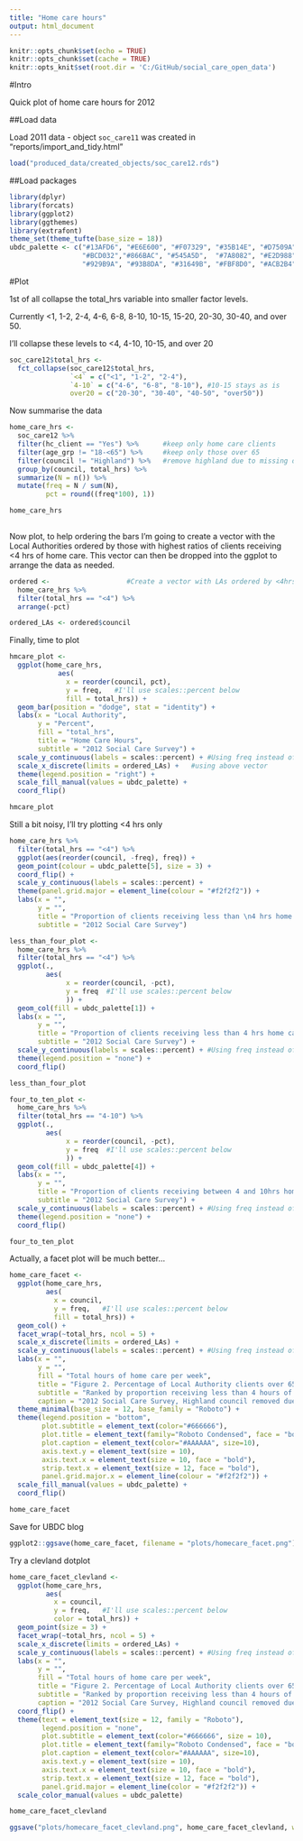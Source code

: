 ```yaml
---
title: "Home care hours"
output: html_document
---
```

```r
knitr::opts_chunk$set(echo = TRUE)
knitr::opts_chunk$set(cache = TRUE)
knitr::opts_knit$set(root.dir = 'C:/GitHub/social_care_open_data')
```

#Intro

Quick plot of home care hours for 2012

##Load data

Load 2011 data - object `soc_care11` was created in "reports/import_and_tidy.html"

```r
load("produced_data/created_objects/soc_care12.rds")
```

##Load packages

```r
library(dplyr)
library(forcats)
library(ggplot2)
library(ggthemes)
library(extrafont)
theme_set(theme_tufte(base_size = 18))
ubdc_palette <- c("#13AFD6", "#E6E600", "#F07329", "#35B14E", "#D7509A", "#2165AF",
                  "#BCD032","#866BAC", "#545A5D",  "#7A8082", "#E2D988", "#628DB7",
                  "#929B9A", "#93B8DA", "#31649B", "#FBF8D0", "#ACB2B4", "#D1DAE2")
```

#Plot

1st of all collapse the total_hrs variable into smaller factor levels.

Currently <1, 1-2, 2-4, 4-6, 6-8, 8-10, 10-15, 15-20, 20-30, 30-40, and over 50.

I'll collapse these levels to <4, 4-10, 10-15, and over 20

```r
soc_care12$total_hrs <- 
  fct_collapse(soc_care12$total_hrs, 
               `<4` = c("<1", "1-2", "2-4"),
               `4-10` = c("4-6", "6-8", "8-10"), #10-15 stays as is
               over20 = c("20-30", "30-40", "40-50", "over50"))
```

Now summarise the data

```r

home_care_hrs <-
  soc_care12 %>%
  filter(hc_client == "Yes") %>%      #keep only home care clients
  filter(age_grp != "18-<65") %>%     #keep only those over 65
  filter(council != "Highland") %>%   #remove highland due to missing data
  group_by(council, total_hrs) %>%
  summarize(N = n()) %>%
  mutate(freq = N / sum(N),
         pct = round((freq*100), 1)) 

home_care_hrs
  
```


Now plot, to help ordering the bars I'm going to create a vector with the Local Authorities ordered by those with highest ratios of clients receiving <4 hrs of home care. This vector can then be dropped into the ggplot to arrange the data as needed. 

```r
ordered <-                   #Create a vector with LAs ordered by <4hrs 
  home_care_hrs %>%
  filter(total_hrs == "<4") %>%
  arrange(-pct)

ordered_LAs <- ordered$council

```

Finally, time to plot

```r
hmcare_plot <- 
  ggplot(home_care_hrs, 
            aes(
              x = reorder(council, pct), 
              y = freq,   #I'll use scales::percent below
              fill = total_hrs)) + 
  geom_bar(position = "dodge", stat = "identity") +
  labs(x = "Local Authority",
       y = "Percent", 
       fill = "total_hrs",
       title = "Home Care Hours",
       subtitle = "2012 Social Care Survey") +
  scale_y_continuous(labels = scales::percent) + #Using freq instead of percent variable
  scale_x_discrete(limits = ordered_LAs) +   #using above vector
  theme(legend.position = "right") +
  scale_fill_manual(values = ubdc_palette) +
  coord_flip()

hmcare_plot
```


Still a bit noisy, I'll try plotting <4 hrs only

```r
home_care_hrs %>% 
  filter(total_hrs == "<4") %>% 
  ggplot(aes(reorder(council, -freq), freq)) +
  geom_point(colour = ubdc_palette[5], size = 3) +
  coord_flip() +
  scale_y_continuous(labels = scales::percent) +
  theme(panel.grid.major = element_line(colour = "#f2f2f2")) +
  labs(x = "",
       y = "", 
       title = "Proportion of clients receiving less than \n4 hrs home care",
       subtitle = "2012 Social Care Survey") 
```

```r
less_than_four_plot <- 
  home_care_hrs %>%
  filter(total_hrs == "<4") %>%
  ggplot(.,
         aes(
              x = reorder(council, -pct), 
              y = freq  #I'll use scales::percent below
              )) +   
  geom_col(fill = ubdc_palette[1]) +
  labs(x = "",
       y = "", 
       title = "Proportion of clients receiving less than 4 hrs home care",
       subtitle = "2012 Social Care Survey") +
  scale_y_continuous(labels = scales::percent) + #Using freq instead of percent variable
  theme(legend.position = "none") +
  coord_flip()

less_than_four_plot
```

```r
four_to_ten_plot <- 
  home_care_hrs %>%
  filter(total_hrs == "4-10") %>%
  ggplot(.,
         aes(
              x = reorder(council, -pct), 
              y = freq  #I'll use scales::percent below
              )) +   
  geom_col(fill = ubdc_palette[4]) +
  labs(x = "",
       y = "", 
       title = "Proportion of clients receiving between 4 and 10hrs home care",
       subtitle = "2012 Social Care Survey") +
  scale_y_continuous(labels = scales::percent) + #Using freq instead of percent variable
  theme(legend.position = "none") +
  coord_flip()

four_to_ten_plot
```



Actually, a facet plot will be much better...


```r
home_care_facet <- 
  ggplot(home_care_hrs, 
         aes(
           x = council,
           y = freq,   #I'll use scales::percent below
           fill = total_hrs)) + 
  geom_col() +
  facet_wrap(~total_hrs, ncol = 5) +
  scale_x_discrete(limits = ordered_LAs) +
  scale_y_continuous(labels = scales::percent) + #Using freq instead of percent variable
  labs(x = "",
       y = "", 
       fill = "Total hours of home care per week",
       title = "Figure 2. Percentage of Local Authority clients over 65 receiving specified hours of home care", #Figure 2 for UBDC blog only!
       subtitle = "Ranked by proportion receiving less than 4 hours of care",
       caption = "2012 Social Care Survey, Highland council removed due large amount of missing data") +
  theme_minimal(base_size = 12, base_family = "Roboto") +
  theme(legend.position = "bottom",
        plot.subtitle = element_text(color="#666666"),
        plot.title = element_text(family="Roboto Condensed", face = "bold"),
        plot.caption = element_text(color="#AAAAAA", size=10),
        axis.text.y = element_text(size = 10),
        axis.text.x = element_text(size = 10, face = "bold"),
        strip.text.x = element_text(size = 12, face = "bold"),
        panel.grid.major.x = element_line(colour = "#f2f2f2")) +
  scale_fill_manual(values = ubdc_palette) +
  coord_flip()

home_care_facet

```

Save for UBDC blog

```r
ggplot2::ggsave(home_care_facet, filename = "plots/homecare_facet.png")
```

Try a clevland dotplot

```r
home_care_facet_clevland <- 
  ggplot(home_care_hrs, 
         aes(
           x = council,
           y = freq,   #I'll use scales::percent below
           color = total_hrs)) + 
  geom_point(size = 3) +
  facet_wrap(~total_hrs, ncol = 5) +
  scale_x_discrete(limits = ordered_LAs) +
  scale_y_continuous(labels = scales::percent) + #Using freq instead of percent variable
  labs(x = "",
       y = "", 
       fill = "Total hours of home care per week",
       title = "Figure 2. Percentage of Local Authority clients over 65 receiving specified hours of home care", #Figure 2 for UBDC blog only!
       subtitle = "Ranked by proportion receiving less than 4 hours of care",
       caption = "2012 Social Care Survey, Highland council removed due large amount of missing data")  +
  coord_flip() +
  theme(text = element_text(size = 12, family = "Roboto"),
        legend.position = "none",
        plot.subtitle = element_text(color="#666666", size = 10),
        plot.title = element_text(family="Roboto Condensed", face = "bold", hjust = 0),
        plot.caption = element_text(color="#AAAAAA", size=10),
        axis.text.y = element_text(size = 10),
        axis.text.x = element_text(size = 10, face = "bold"),
        strip.text.x = element_text(size = 12, face = "bold"),
        panel.grid.major = element_line(color = "#f2f2f2")) +
  scale_color_manual(values = ubdc_palette)

home_care_facet_clevland
````


```r
ggsave("plots/homecare_facet_clevland.png", home_care_facet_clevland, width=10, height=10)
```

